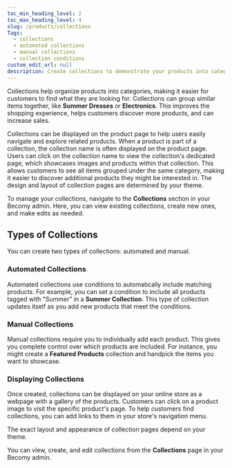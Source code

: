 ```yaml
---
toc_min_heading_level: 2
toc_max_heading_level: 4
slug: /products/collections
Tags: 
  - collections
  - automated collections
  - manual collections
  - collection conditions 
custom_edit_url: null
description: Create collections to demonstrate your products into categories
---
```


Collections help organize products into categories, making it easier for customers to find what they are looking for. Collections can group similar items together, like **Summer Dresses** or **Electronics**. This improves the shopping experience, helps customers discover more products, and can increase sales.

Collections can be displayed on the product page to help users easily navigate and explore related products. When a product is part of a collection, the collection name is often displayed on the product page. Users can click on the collection name to view the collection's dedicated page, which showcases images and products within that collection. 
This allows customers to see all items grouped under the same category, making it easier to discover additional products they might be interested in. The design and layout of collection pages are determined by your theme.

To manage your collections, navigate to the **Collections** section in your Becomy admin. Here, you can view existing collections, create new ones, and make edits as needed.

## Types of Collections

You can create two types of collections: automated and manual. 

### Automated Collections

Automated collections use conditions to automatically include matching products. For example, you can set a condition to include all products tagged with "Summer" in a **Summer Collection**. This type of collection updates itself as you add new products that meet the conditions.

### Manual Collections

Manual collections require you to individually add each product. This gives you complete control over which products are included. For instance, you might create a **Featured Products** collection and handpick the items you want to showcase.

### Displaying Collections

Once created, collections can be displayed on your online store as a webpage with a gallery of the products. Customers can click on a product image to visit the specific product's page. To help customers find collections, you can add links to them in your store's navigation menu.

The exact layout and appearance of collection pages depend on your theme. 

You can view, create, and edit collections from the **Collections** page in your Becomy admin.